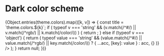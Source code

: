 <!-- Colors.stories.mdx -->


<Meta title="Color Theme" />

# Dark color scheme

<div style={{ background: '#202020' }}>
  <ThemeProvider theme={theme}>
    <ColorPalette>
      {Object.entries(theme.colors).map(([k, v]) => {
        const title = `theme.colors.${k}`;
        if (
          typeof v === 'string' &&
          (v.match(/^#/) || v.match(/^rgb/) || k.match(/color/i))
        ) {
          return <ColorItem key={k} title={title} colors={{ [k]: v }} />;
        } else if (typeof v === 'object') {
          return (
            <ColorItem
              key={k}
              title={title}
              colors={Object.entries(v).reduce(
                (acc, [key, value]) =>
                  typeof value === 'string' &&
                  (value.match(/^#/) ||
                    value.match(/^rgb/) ||
                    key.match(/color/i))
                    ? { ...acc, [key]: value }
                    : acc,
                {}
              )}
            />
          );
        }
        return null;
      })}
    </ColorPalette>
  </ThemeProvider>
</div>